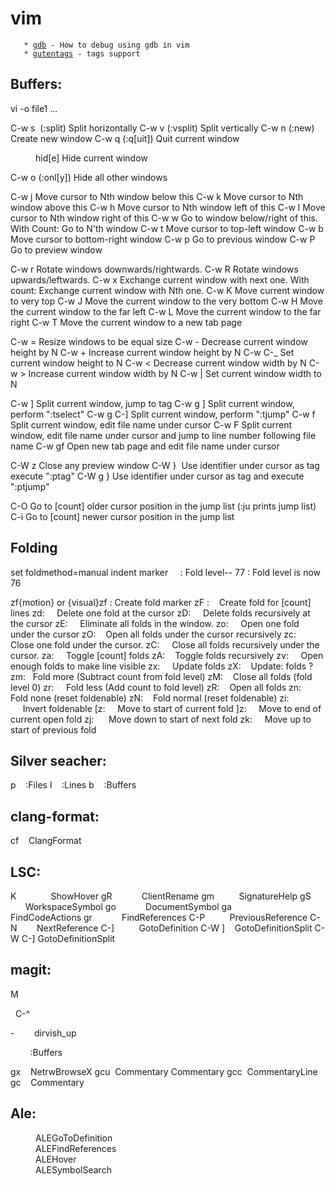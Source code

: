 = vim =

    * [[gdb]] - How to debug using gdb in vim
    * [[gutentags]] - tags support

== Buffers: ==
vi -o file1 ...

C-w s  (:split) Split horizontally
C-w v (:vsplit) Split vertically
C-w n (:new) Create new window
C-w q (:q[uit]) Quit current window
:hid[e] Hide current window
C-w o (:onl[y]) Hide all other windows

C-w j Move cursor to Nth window below this
C-w k Move cursor to Nth window above this
C-w h Move cursor to Nth window left of this
C-w l Move cursor to Nth window right of this
C-w w Go to window below/right of this. With Count: Go to N'th window
C-w t Move cursor to top-left window
C-w b Move cursor to bottom-right window
C-w p Go to previous window
C-w P Go to preview window

C-w r Rotate windows downwards/rightwards.
C-w R Rotate windows upwards/leftwards.
C-w x Exchange current window with next one. With count: Exchange current window with Nth one.
C-w K Move current window to very top
C-w J Move the current window to the very bottom
C-w H Move the current window to the far left
C-w L Move the current window to the far right
C-w T Move the current window to a new tab page

C-w = Resize windows to be equal size
C-w - Decrease current window height by N
C-w + Increase current window height by N
C-w C-_ Set current window height to N
C-w < Decrease current window width by N
C-w > Increase current window width by N
C-w | Set current window width to N

C-w ] Split current window, jump to tag
C-w g ] Split current window, perform ":tselect"
C-w g C-] Split current window, perform ":tjump"
C-w f Split current window, edit file name under cursor
C-w F Split current window, edit file name under cursor and jump to line number following file name
C-w gf Open new tab page and edit file name under cursor

C-W z Close any preview window
C-W }  Use identifier under cursor as tag execute ":ptag"
C-W g } Use identifier under cursor as tag and execute ":ptjump"

C-O Go to [count] older cursor position in the jump list (:ju prints jump list)
C-i Go to [count] newer cursor position in the jump list



== Folding ==
set foldmethod=manual indent marker
{{{     :  Fold level++
}}}     : Fold level--
{{{77 : Fold level is now77
}}}77 : Fold level is now 76


zf{motion} or {visual}zf : Create fold marker
zF :    Create fold for [count] lines
zd:     Delete one fold at the cursor
zD:     Delete folds recursively at the cursor
zE:     Eliminate all folds in the window.
zo:     Open one fold under the cursor
zO:    Open all folds under the cursor recursively
zc:     Close one fold under the cursor.
zC:     Close all folds recursively under the cursor.
za:     Toggle [count] folds
zA:    Toggle folds recursively
zv:     Open enough folds to make line visible
zx:     Update folds
zX:    Update: folds ?
zm:   Fold more (Subtract count from fold level)
zM:    Close all folds (fold level 0)
zr:     Fold less (Add count to fold level)
zR:    Open all folds
zn:     Fold none (reset foldenable)
zN:    Fold normal (reset foldenable)
zi:      Invert foldenable
[z:     Move to start of current fold
]z:     Move to end of current open fold
zj:      Move down to start of next fold
zk:     Move up to start of previous fold

== Silver seacher:  ==
<leader>p     :Files
<leader>l     :Lines
<leader>b     :Buffers

== clang-format: ==
<leader>cf     ClangFormat

== LSC: ==
K              ShowHover
gR            ClientRename
gm           SignatureHelp
gS            WorkspaceSymbol
go            DocumentSymbol
ga            FindCodeActions
gr            FindReferences
C-P          PreviousReference
C-N         NextReference
C-]          GotoDefinition
C-W ]     GotoDefinitionSplit
C-W C-] GotoDefinitionSplit

== magit: ==
<space>M

<space><space>  C-^

-         dirvish_up
;         :Buffers
gx     NetrwBrowseX
gcu   Commentary Commentary
gcc   CommentaryLine
gc    Commentary

== Ale: ==
:ALEGoToDefinition
:ALEFindReferences
:ALEHover
:ALESymbolSearch
